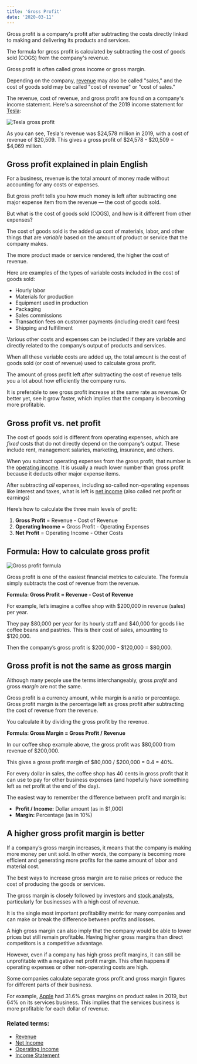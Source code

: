 ```yaml
---
title: 'Gross Profit'
date: '2020-03-11'
---
```


Gross profit is a company's profit after subtracting the costs directly linked to making and delivering its products and services.

The formula for gross profit is calculated by subtracting the cost of goods sold (COGS) from the company's revenue.

Gross profit is often called gross income or gross margin.

Depending on the company, [revenue](/term/revenue/) may also be called "sales," and the cost of goods sold may be called "cost of revenue" or "cost of sales."

The revenue, cost of revenue, and gross profit are found on a company's income statement. Here's a screenshot of the 2019 income statement for [Tesla](/stocks/tsla/):

![Tesla gross profit](https://stockanalysis.com/wp-content/uploads/2020/03/tesla-gross-profit-1024x721.png)

As you can see, Tesla's revenue was $24,578 million in 2019, with a cost of revenue of $20,509. This gives a gross profit of $24,578 - $20,509 = $4,069 million.

## Gross profit explained in plain English

For a business, revenue is the total amount of money made without accounting for any costs or expenses.

But gross profit tells you how much money is left after subtracting one major expense item from the revenue — the cost of goods sold.

But what is the cost of goods sold (COGS), and how is it different from other expenses?

The cost of goods sold is the added up cost of materials, labor, and other things that are _variable_ based on the amount of product or service that the company makes.

The more product made or service rendered, the higher the cost of revenue.

Here are examples of the types of variable costs included in the cost of goods sold:

-  Hourly labor
-  Materials for production
-  Equipment used in production
-  Packaging
-  Sales commissions
-  Transaction fees on customer payments (including credit card fees)
-  Shipping and fulfillment

Various other costs and expenses can be included if they are variable and directly related to the company’s output of products and services.

When all these variable costs are added up, the total amount is the cost of goods sold (or cost of revenue) used to calculate gross profit.

The amount of gross profit left after subtracting the cost of revenue tells you a lot about how efficiently the company runs.

It is preferable to see gross profit increase at the same rate as revenue. Or better yet, see it grow faster, which implies that the company is becoming more profitable.

## Gross profit vs. net profit

The cost of goods sold is different from operating expenses, which are _fixed_ costs that do not directly depend on the company‘s output. These include rent, management salaries, marketing, insurance, and others.

When you subtract operating expenses from the gross profit, that number is the [operating income](/term/operating-income/). It is usually a much lower number than gross profit because it deducts other major expense items.

After subtracting _all_ expenses, including so-called non-operating expenses like interest and taxes, what is left is [net income](/term/net-income/) (also called net profit or earnings)

Here’s how to calculate the three main levels of profit:

1. **Gross Profit** = Revenue - Cost of Revenue
2. **Operating Income** = Gross Profit - Operating Expenses
3. **Net Profit** = Operating Income - Other Costs

## Formula: How to calculate gross profit

![Gross profit formula](https://stockanalysis.com/wp-content/uploads/2020/03/gross-profit-formula.png)

Gross profit is one of the easiest financial metrics to calculate. The formula simply subtracts the cost of revenue from the revenue.

**Formula: Gross Profit = Revenue - Cost of Revenue**

For example, let’s imagine a coffee shop with $200,000 in revenue (sales) per year.

They pay $80,000 per year for its hourly staff and $40,000 for goods like coffee beans and pastries. This is their cost of sales, amounting to $120,000.

Then the company’s gross profit is $200,000 - $120,000 = $80,000.

## Gross profit is not the same as gross margin

Although many people use the terms interchangeably, gross _profit_ and gross _margin_ are not the same.

Gross profit is a currency amount, while margin is a ratio or percentage. Gross profit margin is the percentage left as gross profit after subtracting the cost of revenue from the revenue.

You calculate it by dividing the gross profit by the revenue.

**Formula: Gross Margin = Gross Profit / Revenue**

In our coffee shop example above, the gross profit was $80,000 from revenue of $200,000.

This gives a gross profit margin of $80,000 / $200,000 = 0.4 = 40%.

For every dollar in sales, the coffee shop has 40 cents in gross profit that it can use to pay for other business expenses (and hopefully have something left as _net_ profit at the end of the day).

The easiest way to remember the difference between profit and margin is:

-  **Profit / Income:** Dollar amount (as in $1,000)
-  **Margin:** Percentage (as in 10%)

## A higher gross profit margin is better

If a company’s gross margin increases, it means that the company is making more money per unit sold. In other words, the company is becoming more efficient and generating more profits for the same amount of labor and material cost.

The best ways to increase gross margin are to raise prices or reduce the cost of producing the goods or services.

The gross margin is closely followed by investors and [stock analysts](/analyst-ratings-explained/), particularly for businesses with a high cost of revenue.

It is the single most important profitability metric for many companies and can make or break the difference between profits and losses.

A high gross margin can also imply that the company would be able to lower prices but still remain profitable. Having higher gross margins than direct competitors is a competitive advantage.

However, even if a company has high gross profit margins, it can still be unprofitable with a negative net profit margin. This often happens if operating expenses or other non-operating costs are high.

Some companies calculate separate gross profit and gross margin figures for different parts of their business.

For example, [Apple](/stocks/aapl/) had 31.6% gross margins on product sales in 2019, but 64% on its services business. This implies that the services business is more profitable for each dollar of revenue.

### Related terms:

-  [Revenue](/term/revenue/)
-  [Net Income](/term/net-income/)
-  [Operating Income](/term/operating-income/)
-  [Income Statement](/term/income-statement/)

